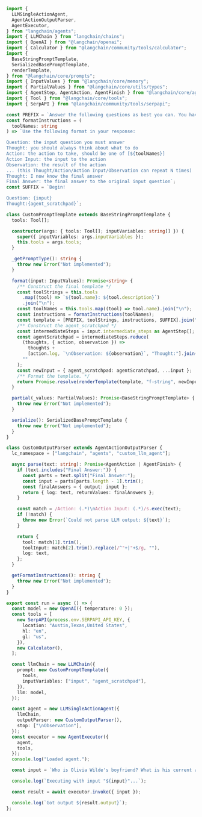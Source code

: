 ```typescript
import {
  LLMSingleActionAgent,
  AgentActionOutputParser,
  AgentExecutor,
} from "langchain/agents";
import { LLMChain } from "langchain/chains";
import { OpenAI } from "@langchain/openai";
import { Calculator } from "@langchain/community/tools/calculator";
import {
  BaseStringPromptTemplate,
  SerializedBasePromptTemplate,
  renderTemplate,
} from "@langchain/core/prompts";
import { InputValues } from "@langchain/core/memory";
import { PartialValues } from "@langchain/core/utils/types";
import { AgentStep, AgentAction, AgentFinish } from "@langchain/core/agents";
import { Tool } from "@langchain/core/tools";
import { SerpAPI } from "@langchain/community/tools/serpapi";

const PREFIX = `Answer the following questions as best you can. You have access to the following tools:`;
const formatInstructions = (
  toolNames: string
) => `Use the following format in your response:

Question: the input question you must answer
Thought: you should always think about what to do
Action: the action to take, should be one of [${toolNames}]
Action Input: the input to the action
Observation: the result of the action
... (this Thought/Action/Action Input/Observation can repeat N times)
Thought: I now know the final answer
Final Answer: the final answer to the original input question`;
const SUFFIX = `Begin!

Question: {input}
Thought:{agent_scratchpad}`;

class CustomPromptTemplate extends BaseStringPromptTemplate {
  tools: Tool[];

  constructor(args: { tools: Tool[]; inputVariables: string[] }) {
    super({ inputVariables: args.inputVariables });
    this.tools = args.tools;
  }

  _getPromptType(): string {
    throw new Error("Not implemented");
  }

  format(input: InputValues): Promise<string> {
    /** Construct the final template */
    const toolStrings = this.tools
      .map((tool) => `${tool.name}: ${tool.description}`)
      .join("\n");
    const toolNames = this.tools.map((tool) => tool.name).join("\n");
    const instructions = formatInstructions(toolNames);
    const template = [PREFIX, toolStrings, instructions, SUFFIX].join("\n\n");
    /** Construct the agent_scratchpad */
    const intermediateSteps = input.intermediate_steps as AgentStep[];
    const agentScratchpad = intermediateSteps.reduce(
      (thoughts, { action, observation }) =>
        thoughts +
        [action.log, `\nObservation: ${observation}`, "Thought:"].join("\n"),
      ""
    );
    const newInput = { agent_scratchpad: agentScratchpad, ...input };
    /** Format the template. */
    return Promise.resolve(renderTemplate(template, "f-string", newInput));
  }

  partial(_values: PartialValues): Promise<BaseStringPromptTemplate> {
    throw new Error("Not implemented");
  }

  serialize(): SerializedBasePromptTemplate {
    throw new Error("Not implemented");
  }
}

class CustomOutputParser extends AgentActionOutputParser {
  lc_namespace = ["langchain", "agents", "custom_llm_agent"];

  async parse(text: string): Promise<AgentAction | AgentFinish> {
    if (text.includes("Final Answer:")) {
      const parts = text.split("Final Answer:");
      const input = parts[parts.length - 1].trim();
      const finalAnswers = { output: input };
      return { log: text, returnValues: finalAnswers };
    }

    const match = /Action: (.*)\nAction Input: (.*)/s.exec(text);
    if (!match) {
      throw new Error(`Could not parse LLM output: ${text}`);
    }

    return {
      tool: match[1].trim(),
      toolInput: match[2].trim().replace(/^"+|"+$/g, ""),
      log: text,
    };
  }

  getFormatInstructions(): string {
    throw new Error("Not implemented");
  }
}

export const run = async () => {
  const model = new OpenAI({ temperature: 0 });
  const tools = [
    new SerpAPI(process.env.SERPAPI_API_KEY, {
      location: "Austin,Texas,United States",
      hl: "en",
      gl: "us",
    }),
    new Calculator(),
  ];

  const llmChain = new LLMChain({
    prompt: new CustomPromptTemplate({
      tools,
      inputVariables: ["input", "agent_scratchpad"],
    }),
    llm: model,
  });

  const agent = new LLMSingleActionAgent({
    llmChain,
    outputParser: new CustomOutputParser(),
    stop: ["\nObservation"],
  });
  const executor = new AgentExecutor({
    agent,
    tools,
  });
  console.log("Loaded agent.");

  const input = `Who is Olivia Wilde's boyfriend? What is his current age raised to the 0.23 power?`;

  console.log(`Executing with input "${input}"...`);

  const result = await executor.invoke({ input });

  console.log(`Got output ${result.output}`);
};
```
